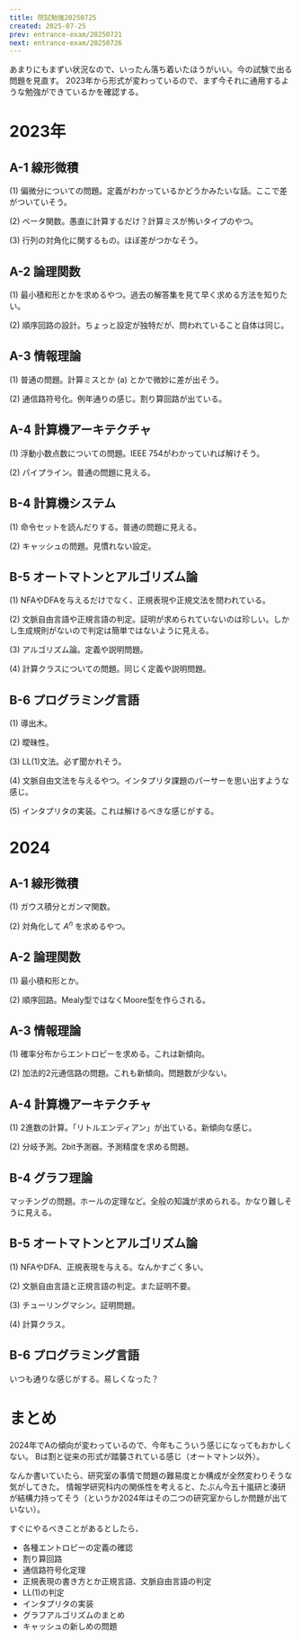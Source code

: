 ```yaml
---
title: 院試勉強20250725
created: 2025-07-25
prev: entrance-exam/20250721
next: entrance-exam/20250726
---
```


あまりにもまずい状況なので、いったん落ち着いたほうがいい。今の試験で出る問題を見直す。
2023年から形式が変わっているので、まず今それに通用するような勉強ができているかを確認する。

# 2023年

## A-1 線形微積

(1) 偏微分についての問題。定義がわかっているかどうかみたいな話。ここで差がついていそう。

(2) ベータ関数。愚直に計算するだけ？計算ミスが怖いタイプのやつ。

(3) 行列の対角化に関するもの。ほぼ差がつかなそう。

## A-2 論理関数

(1) 最小積和形とかを求めるやつ。過去の解答集を見て早く求める方法を知りたい。

(2) 順序回路の設計。ちょっと設定が独特だが、問われていること自体は同じ。

## A-3 情報理論

(1) 普通の問題。計算ミスとか (a) とかで微妙に差が出そう。

(2) 通信路符号化。例年通りの感じ。割り算回路が出ている。

## A-4 計算機アーキテクチャ

(1) 浮動小数点数についての問題。IEEE 754がわかっていれば解けそう。

(2) パイプライン。普通の問題に見える。

## B-4 計算機システム

(1) 命令セットを読んだりする。普通の問題に見える。

(2) キャッシュの問題。見慣れない設定。

## B-5 オートマトンとアルゴリズム論

(1) NFAやDFAを与えるだけでなく、正規表現や正規文法を問われている。

(2) 文脈自由言語や正規言語の判定。証明が求められていないのは珍しい。しかし生成規則がないので判定は簡単ではないように見える。

(3) アルゴリズム論。定義や説明問題。

(4) 計算クラスについての問題。同じく定義や説明問題。

## B-6 プログラミング言語

(1) 導出木。

(2) 曖昧性。

(3) LL(1)文法。必ず聞かれそう。

(4) 文脈自由文法を与えるやつ。インタプリタ課題のパーサーを思い出すような感じ。

(5) インタプリタの実装。これは解けるべきな感じがする。


# 2024

## A-1 線形微積

(1) ガウス積分とガンマ関数。

(2) 対角化して $A^n$ を求めるやつ。

## A-2 論理関数

(1) 最小積和形とか。

(2) 順序回路。Mealy型ではなくMoore型を作らされる。

## A-3 情報理論

(1) 確率分布からエントロピーを求める。これは新傾向。

(2) 加法的2元通信路の問題。これも新傾向。問題数が少ない。

## A-4 計算機アーキテクチャ

(1) 2進数の計算。「リトルエンディアン」が出ている。新傾向な感じ。

(2) 分岐予測。2bit予測器。予測精度を求める問題。

## B-4 グラフ理論

マッチングの問題。ホールの定理など。全般の知識が求められる。かなり難しそうに見える。

## B-5 オートマトンとアルゴリズム論

(1) NFAやDFA、正規表現を与える。なんかすごく多い。

(2) 文脈自由言語と正規言語の判定。また証明不要。

(3) チューリングマシン。証明問題。

(4) 計算クラス。

## B-6 プログラミング言語

いつも通りな感じがする。易しくなった？

# まとめ

2024年でAの傾向が変わっているので、今年もこういう感じになってもおかしくない。
Bは割と従来の形式が踏襲されている感じ（オートマトン以外）。

なんか書いていたら、研究室の事情で問題の難易度とか構成が全然変わりそうな気がしてきた。
情報学研究科内の関係性を考えると、たぶん今五十嵐研と湊研が結構力持ってそう（というか2024年はその二つの研究室からしか問題が出ていない）。

すぐにやるべきことがあるとしたら、

- 各種エントロピーの定義の確認
- 割り算回路
- 通信路符号化定理
- 正規表現の書き方とか正規言語、文脈自由言語の判定
- LL(1)の判定
- インタプリタの実装
- グラフアルゴリズムのまとめ
- キャッシュの新しめの問題
